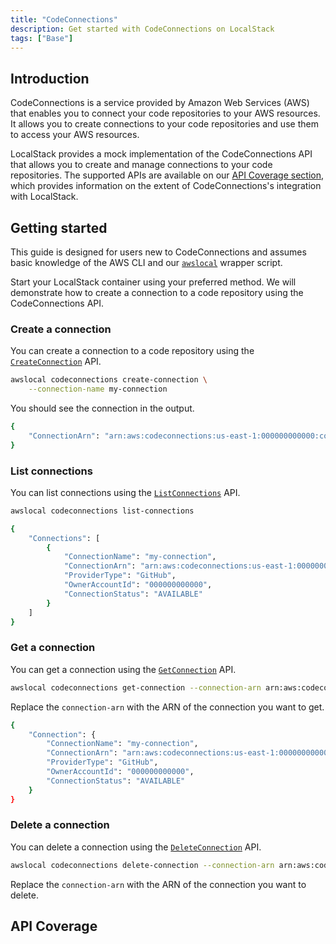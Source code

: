 ```yaml
---
title: "CodeConnections"
description: Get started with CodeConnections on LocalStack
tags: ["Base"]
---
```



## Introduction

CodeConnections is a service provided by Amazon Web Services (AWS) that enables you to connect your code repositories to your AWS resources.
It allows you to create connections to your code repositories and use them to access your AWS resources.

LocalStack provides a mock implementation of the CodeConnections API that allows you to create and manage connections to your code repositories.
The supported APIs are available on our [API Coverage section](#api-coverage), which provides information on the extent of CodeConnections's integration with LocalStack.

## Getting started

This guide is designed for users new to CodeConnections and assumes basic knowledge of the AWS CLI and our [`awslocal`](https://github.com/localstack/awscli-local) wrapper script.

Start your LocalStack container using your preferred method.
We will demonstrate how to create a connection to a code repository using the CodeConnections API.

### Create a connection

You can create a connection to a code repository using the [`CreateConnection`](https://docs.aws.amazon.com/codeconnections/latest/APIReference/API_CreateConnection.html) API.

```bash
awslocal codeconnections create-connection \
    --connection-name my-connection
```

You should see the connection in the output.

```bash title="Output"
{
    "ConnectionArn": "arn:aws:codeconnections:us-east-1:000000000000:connection/my-connection"
}
```

### List connections

You can list connections using the [`ListConnections`](https://docs.aws.amazon.com/codeconnections/latest/APIReference/API_ListConnections.html) API.

```bash
awslocal codeconnections list-connections
```

```bash title="Output"
{
    "Connections": [
        {
            "ConnectionName": "my-connection",
            "ConnectionArn": "arn:aws:codeconnections:us-east-1:000000000000:connection/023ff7e3",
            "ProviderType": "GitHub",
            "OwnerAccountId": "000000000000",
            "ConnectionStatus": "AVAILABLE"
        }
    ]
}
```

### Get a connection

You can get a connection using the [`GetConnection`](https://docs.aws.amazon.com/codeconnections/latest/APIReference/API_GetConnection.html) API.

```bash
awslocal codeconnections get-connection --connection-arn arn:aws:codeconnections:us-east-1:000000000000:connection/023ff7e3
```

Replace the `connection-arn` with the ARN of the connection you want to get.

```bash title="Output"
{
    "Connection": {
        "ConnectionName": "my-connection",
        "ConnectionArn": "arn:aws:codeconnections:us-east-1:000000000000:connection/023ff7e3",
        "ProviderType": "GitHub",
        "OwnerAccountId": "000000000000",
        "ConnectionStatus": "AVAILABLE"
    }
}
```

### Delete a connection

You can delete a connection using the [`DeleteConnection`](https://docs.aws.amazon.com/codeconnections/latest/APIReference/API_DeleteConnection.html) API.

```bash
awslocal codeconnections delete-connection --connection-arn arn:aws:codeconnections:us-east-1:000000000000:connection/023ff7e3
```

Replace the `connection-arn` with the ARN of the connection you want to delete.

## API Coverage

<FeatureCoverage service="codeconnections" client:load />
